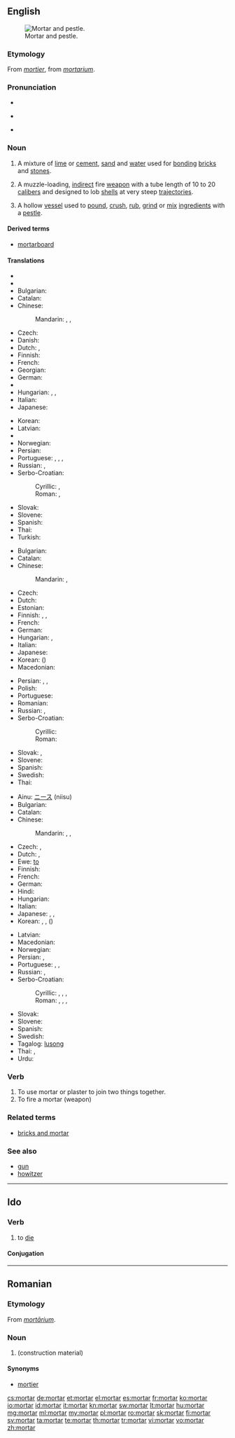 ==English==
{{slim-wikipedia|dab=mortar}}
[[Image:Mozdzierz kuchenny.jpg|thumb|right|Mortar and pestle.]]

===Etymology===
From {{etyl|fro}} ''[[mortier]]'', from {{etyl|la}} ''[[mortarium]]''.

===Pronunciation===
* {{rhymes|ɔː(r)tə(r)}}
* {{a|UK}} {{IPA|/ˈmɔːtɘ(ɹ)/}} {{X-SAMPA|/"mO:t@(r)/}}
* {{audio|En-us-mortar.ogg|Audio (US)}}

===Noun===
{{en-noun|s|-}}

# {{uncountable}} A mixture of [[lime]] or [[cement]], [[sand]] and [[water]] used for [[bonding]] [[brick]]s and [[stone]]s.
# {{countable|military}} A muzzle-loading, [[indirect]] fire [[weapon]] with a tube length of 10 to 20 [[caliber]]s and designed to lob [[shell]]s at very steep [[trajectories]].
# {{countable}} A hollow [[vessel]] used to [[pound]], [[crush]], [[rub]], [[grind]] or [[mix]] [[ingredient]]s with a [[pestle]].

====Derived terms====
* [[mortarboard]]

====Translations====
{{trans-top|mixture of lime or cement, sand and water}}
* {{trreq|Arabic}}
* {{trreq|Armenian}}
* Bulgarian: {{t-|bg|хоросан|m|tr=horosán|sc=Cyrl}}
* Catalan: {{t+|ca|morter|m}}
* Chinese:
*: Mandarin: {{t|zh|灰泥|tr=huīní|sc=Hani}}, {{t|zh|砂漿|sc=Hani}}, {{t|zh|砂浆|tr=shājiāng|sc=Hani}}
* Czech: {{t-|cs|malta|f}}
* Danish: {{t-|da|mørtel}}
* Dutch: {{t-|nl|specie|f}}, {{t-|nl|mortel|m}}
* Finnish: {{t+|fi|laasti}}
* French: {{t+|fr|mortier|m}}
* Georgian: {{t-|ka|კირდუღაბი|tr=kirduḡabi|sc=Geor}}
* German: {{t+|de|Mörtel|m}}
* {{trreq|Hebrew}}
* Hungarian: {{t+|hu|habarcs}}, {{t+|hu|malter}}, {{t+|hu|vakolat}}
* Italian: {{t+|it|malta|f}}
* Japanese: {{t+|ja|モルタル|tr=morutaru|sc=Jpan}}
{{trans-mid}}
* Korean: {{t-|ko|모르타르|tr=moreutareu|sc=Kore}}
* Latvian: {{t-|lv|java|f|xs=Latvian}}
* {{trreq|Lithuanian}}
* Norwegian: {{t-|no|mørtel|m}}
* Persian: {{t+|fa|ساروج|tr=sârûj|sc=fa-Arab}}
* Portuguese: {{t-|pt|argamassa|f}}, {{t+|pt|massa|f}}, {{t-|pt|rebouco|m}}, {{t-|pt|cafelo|m}}
* Russian: {{t-|ru|известковый раствор|m|tr=izvestkóvyj rastvór}}, {{qualifier|строительный}} {{t+|ru|раствор|m|tr=rastvór|sc=Cyrl}}
* Serbo-Croatian:
*: Cyrillic: {{t-|sh|малтер|f|sc=Cyrl}}, {{t-|sh|морт|m|sc=Cyrl}}
*: Roman: {{t-|sh|malter|m}}, {{t-|sh|mort|m}}
* Slovak: {{t-|sk|malta|f}}
* Slovene: {{t+|sl|malta|f}}
* Spanish: {{t+|es|mortero|m}}
* Thai: {{t+|th|ปูน|tr=bpoon|sc=Thai}}
* Turkish: {{t+|tr|harç}}
{{trans-bottom}}

{{trans-top|short large-bore cannon}}
* Bulgarian: {{t-|bg|минохвъргачка|f|tr=minohvǎrgáčka|sc=Cyrl}}
* Catalan: {{t+|ca|morter|m}}
* Chinese:
*: Mandarin: {{t|zh|迫擊砲|sc=Hani}}, {{t|zh|迫击炮|tr=pǎijīpào|sc=Hani}}
* Czech: {{t-|cs|minomet|m}}
* Dutch: {{t-|nl|mortier|m|n}}
* Estonian: {{t-|et|miinipilduja}}
* Finnish: {{t+|fi|kranaatinheitin}}, {{t-|fi|heitin}}, {{t-|fi|mörssäri}}
* French: {{t+|fr|mortier|m}}
* German: {{t+|de|Mörser|m}}
* Hungarian: {{t-|hu|mozsárágyú}}, {{t+|hu|mozsár}}
* Italian: {{t+|it|mortaio|m}}
* Japanese: {{t-|ja|迫撃砲|tr=はくげきほう, hakugekihō|sc=Jpan}}
* Korean: {{t+|ko|박격포|tr=bakgyeokpo|sc=Kore}} ({{t-|ko|迫撃砲|sc=Kore}})
* Macedonian: {{t-|mk|минофрлач|m|tr=minof'rlač}}
{{trans-mid}}
* Persian: {{t+|fa|دیگ|tr=dîg|sc=fa-Arab}}, {{t-|fa|کماره|tr=kamâre|sc=fa-Arab}}, {{t-|fa|منداغان|tr=mandâghân|sc=fa-Arab}}
* Polish: {{t+|pl|moździerz|m}}
* Portuguese: {{t+|pt|morteiro}}
* Romanian: {{t+|ro|mortier|n}}
* Russian: {{t+|ru|мортира|f|tr=mortíra}}, {{t+|ru|миномёт|m|tr=minomjót}}
* Serbo-Croatian:
*: Cyrillic: {{t-|sh|мужар|m|sc=Cyrl}}
*: Roman: {{t-|sh|mužar|m}}
* Slovak: {{t-|sk|mažiar|m}}, {{t-|sk|mínomet|m}}
* Slovene: {{t+|sl|možnar|m}}
* Spanish: {{t+|es|mortero|m}}
* Swedish: {{t-|sv|granatkastare|c}}
* Thai: {{t-|th|ปืนครก|tr=bpeun krók|sc=Thai}}
{{trans-bottom}}

{{trans-top|vessel used to grind ingredients}}
* Ainu: [[ニース]] (niisu)
* Bulgarian: {{t-|bg|хаван|m|tr=haván|sc=Cyrl}}
* Catalan: {{t+|ca|morter|m}}
* Chinese:
*: Mandarin: {{t|zh|研缽|sc=Hani}}, {{t|zh|研钵|tr=yánbō|sc=Hani}}, {{t|zh|臼|tr=jiù|sc=Hani}}
* Czech: {{t-|cs|hmoždíř|m}},  {{t-|cs|moždíř|m}}
* Dutch: {{t+|nl|vijzel|m}}, {{t-|nl|mortier|m|n}}
* Ewe: [[to#Ewe|to]]
* Finnish: {{t+|fi|huhmar}}
* French: {{t+|fr|mortier|m}}
* German: {{t+|de|Mörser|m}}
* Hindi: {{t-|hi|ओखली|f|tr=okhlī|xs=Hindi}}
* Hungarian: {{t+|hu|mozsár}}
* Italian: {{t+|it|mortaio|m}}
* Japanese: {{t-|ja|すり鉢|tr=すりばち, suribachi|sc=Jpan}}, {{t-|ja|擂り鉢|tr=すりばち, suribachi|sc=Jpan}}, {{t+|ja|臼|tr=うす, usu|sc=Jpan}}
* Korean: {{t-|ko|방아확|tr=bang-ahwak|sc=Kore}}, {{t-|ko|절구|tr=jeolgu|sc=Kore}}, {{qualifier|small-sized}} {{t+|ko|유발|tr=yubal|sc=Kore}} ({{t-|ko|乳鉢|sc=Kore}})
{{trans-mid}}
* Latvian: {{t-|lv|piesta|f}}
* Macedonian: {{t-|mk|аван|m|tr=ávan}}
* Norwegian: {{t-|no|morter|m}}
* Persian: {{t-|fa|دارو کوب|tr=dârû-kob|sc=fa-Arab}}, {{t-|fa|سیر کوب|tr=sîr-kob|sc=fa-Arab}}
* Portuguese: {{t+|pt|almofariz|m}}, {{t+|pt|morteiro|m}}, {{t-|pt|gral|m}}
* Russian: {{t+|ru|ступа|f|tr=stúpa}}, {{t+|ru|ступка|f|tr=stúpka}}
* Serbo-Croatian:
*: Cyrillic: {{t-|sh|ступа|m|sc=Cyrl}}, {{t-|sh|аван|m|sc=Cyrl}}, {{t-|sh|мужар|m|sc=Cyrl}}, {{t-|sh|тарионик|m|sc=Cyrl}}
*: Roman: {{t-|sh|stupa|f}}, {{t-|sh|avan|m}}, {{t-|sh|mužar|m}}, {{t-|sh|tarionik|m}}
* Slovak: {{t-|sk|mažiar|m}}
* Slovene: {{t+|sl|možnar|m}}
* Spanish: {{t+|es|mortero|m}}
* Swedish: {{t-|sv|mortel|c}}
* Tagalog: [[lusong]]
* Thai: {{t-|th|ครกบดยา|tr=krók bòt yaa|sc=Thai}}, {{t+|th|โกร่ง|tr=gròhng|sc=Thai}}
* Urdu: {{t-|ur|اوکھلی|f|tr=okhlī|sc=ur-Arab}}
{{trans-bottom}}

===Verb===
{{en-verb}}

# To use mortar or plaster to join two things together.
# To fire a mortar (weapon)

===Related terms===
* [[bricks and mortar]]

===See also===
* [[gun]]
* [[howitzer]]

----

==Ido==

===Verb===
{{io-verb|mort}}

# to [[die]]

====Conjugation====
{{io-conj|intr=yes|mort}}

----

==Romanian==

===Etymology===
From {{etyl|la|ro}} ''[[mortarium|mortārium]]''.

===Noun===
{{ro-noun|n}}

# {{l|en|mortar}} (construction material)

====Synonyms====
* [[mortier]]

[[cs:mortar]]
[[de:mortar]]
[[et:mortar]]
[[el:mortar]]
[[es:mortar]]
[[fr:mortar]]
[[ko:mortar]]
[[io:mortar]]
[[id:mortar]]
[[it:mortar]]
[[kn:mortar]]
[[sw:mortar]]
[[lt:mortar]]
[[hu:mortar]]
[[mg:mortar]]
[[ml:mortar]]
[[my:mortar]]
[[pl:mortar]]
[[ro:mortar]]
[[sk:mortar]]
[[fi:mortar]]
[[sv:mortar]]
[[ta:mortar]]
[[te:mortar]]
[[th:mortar]]
[[tr:mortar]]
[[vi:mortar]]
[[vo:mortar]]
[[zh:mortar]]